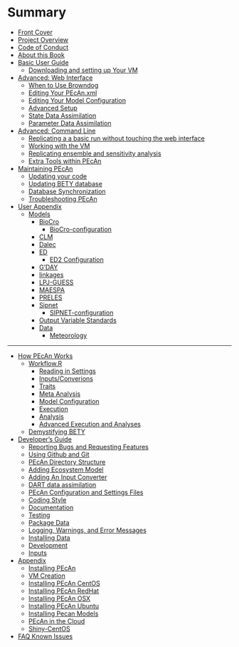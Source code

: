 # Summary

* [Front Cover](README.md)
* [Project Overview](project_overview.md)
* [Code of Conduct](Code-of-Conduct.md)
* [About this Book](how_to_use_book.md)
* [Basic User Guide](users_guide/basic_users_guide/Basic_Users_Guide.md)
    * [Downloading and setting up Your VM](users_guide/basic_users_guide/obtaining_your_VM.md)
* [Advanced: Web Interface](users_guide/adv_users_guide/Advanced_Users_Guide.md)
    * [When to Use Browndog](users_guide/adv_users_guide/using_browndog.md)
    * [Editing Your PEcAn.xml](users_guide/adv_users_guide/PEcAn-Configuration.md)
    * [Editing Your Model Configuration](users_guide/adv_users_guide/editing_model_config.md)
    * [Advanced Setup](users_guide/adv_users_guide/advanced_setup.md)
    * [State Data Assimilation](users_guide/adv_users_guide/sda.documentation.md)
    * [Parameter Data Assimilation](users_guide/adv_users_guide/pda.documentation.md)
* [Advanced: Command Line](users_guide/adv_user_guide_cmd/adv_users_guide_cmd.md)
    * [Replicating a a basic run without touching the web interface](users_guide/adv_user_guide_cmd/replicate_run.md)
    * [Working with the VM](users_guide/adv_user_guide_cmd/working_with_vm.md)
    * [Replicating ensemble and sensitivity analysis](users_guide/adv_user_guide_cmd/replicate_ens_sens_cmd.md)
    * [Extra Tools within PEcAn](users_guide/adv_user_guide_cmd/extra_tools.md)
* [Maintaining PEcAn](users_guide/maintaining_pecan/maintaining_pecan.md)
    * [Updating your code](users_guide/maintaining_pecan/update_pecan_code.md)
    * [Updating BETY database](users_guide/maintaining_pecan/Updating-BETY.md)
    * [Database Synchronization](users_guide/adv_users_guide/Database-Synchronization.md)
    * [Troubleshooting PEcAn](users_guide/adv_users_guide/Troubleshooting-pecan.md)
* [User Appendix](user_appendix.md)
    * [Models](models/index.md)
        * [BioCro](models/biocro.md)
            * [BioCro-configuration](BioCro-configuration.md)
        * [CLM](models/clm.md)
        * [Dalec](models/dalec.md)
        * [ED](models/ed.md)
            * [ED2 Configuration](users_guide/advanced_users_guide/ED2-configuration.md)
        * [G'DAY](models/gday.md)
        * [linkages](models/linkages.md)
        * [LPJ-GUESS](models/lpj-guess.md)
        * [MAESPA](models/maespa.md)
        * [PRELES](models/preles.md)
        * [Sipnet](models/sipnet.md)
            * [SIPNET-configuration](users_guide/advanced_users_guide/SIPNET-configuration.md)
        * [Output Variable Standards](models/variables.md)
        * [Data](data/index.md)
            * [Meteorology](data/meteorology.md)

-----
* [How PEcAn Works](how_pecan_works.md)
    * [Workflow.R](workflow/workflow_r.md)
        * [Reading in Settings](workflow/read_in_settings.md)
        * [Inputs\/Converions](workflow/inputs_conversions.md)
        * [Traits](workflow/traits.md)
        * [Meta Analysis](workflow/meta_analysis.md)
        * [Model Configuration](workflow/model_config.md)
        * [Execution](workflow/execution.md)
        * [Analysis](workflow/analysis.md)
        * [Advanced Execution and Analyses](workflow/adv_exec_analysis.md)
    * [Demystifying BETY](pecan_with_bety.md)
* [Developer's Guide](developers_guide/Developers_guide.md)
    * [Reporting Bugs and Requesting Features](developers_guide/Github-issues.md)
    * [Using Github and Git](developers_guide/Using-Git.md)
    * [PEcAn Directory Structure](developers_guide/Directory-structure.md)
    * [Adding Ecosystem Model](developers_guide/Adding-an-Ecosystem-Model.md)
    * [Adding An Input Converter](developers_guide/Adding-an-Input-Converter.md)
    * [DART data assimilation](users_guide/advanced_users_guide/DART_state_data_assimilation.md)
    * [PEcAn Configuration and Settings Files](developers_guide/Configuration-Files.md)
    * [Coding Style](developers_guide/Coding_style.md)
    * [Documentation](developers_guide/Roxygen2.md)
    * [Testing](developers_guide/Testing.md)
    * [Package Data](developers_guide/Package-data.md)
    * [Logging, Warnings, and Error Messages](developers_guide/Logging.md)
    * [Installing Data](developers_guide/Installing-PEcAn-Data.md)
    * [Development](developers_guide/Development.md)
    * [Inputs](developers_guide/Data-Formats.md)
* [Appendix](appendix.md)
    * [Installing PEcAn](installation/Installing-PEcAn.md)
    * [VM Creation](installation/VM-Creation.md)
    * [Installing PEcAn CentOS](installation/Installing-PEcAn-CentOS.md)
    * [Installing PEcAn RedHat](installation/Installing-PEcAn-RedHat.md)
    * [Installing PEcAn OSX](installation/Installing-PEcAn-OSX.md)
    * [Installing PEcAn Ubuntu](installation/Installing-PEcAn-Ubuntu.md)
    * [Installing Pecan Models](installation/Installing-PEcAn-models.md)
    * [PEcAn in the Cloud](installation/PEcAn-in-the-Cloud.md)
    * [Shiny-CentOS](installation/centos.shiny.md)
* [FAQ Known Issues](faq.md)

